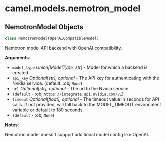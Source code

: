 <a id="camel.models.nemotron_model"></a>

# camel.models.nemotron\_model

<a id="camel.models.nemotron_model.NemotronModel"></a>

## NemotronModel Objects

```python
class NemotronModel(OpenAICompatibleModel)
```

Nemotron model API backend with OpenAI compatibility.

**Arguments**:

- `model_type` _Union[ModelType, str]_ - Model for which a backend is
  created.
- `api_key` _Optional[str], optional_ - The API key for authenticating with
  the Nvidia service. (default: :obj:`None`)
- `url` _Optional[str], optional_ - The url to the Nvidia service.
- `(default` - :obj:`https://integrate.api.nvidia.com/v1`)
- `timeout` _Optional[float], optional_ - The timeout value in seconds for
  API calls. If not provided, will fall back to the MODEL_TIMEOUT
  environment variable or default to 180 seconds.
- `(default` - :obj:`None`)
  

**Notes**:

  Nemotron model doesn't support additional model config like OpenAI.


